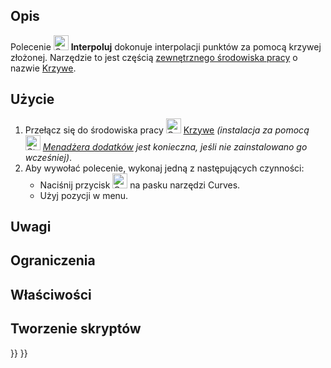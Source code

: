 <languages/>

{{Docnav/pl
|[[Curves_Approximate/pl|Approximate]]
|[[Curves_ParametricBlendCurve/pl|ParametricBlendCurve]]
|[[Curves_Workbench/pl|środowisko pracy Krzywe]]
|IconL=Curves_Approximate.svg
|IconR=Curves_ParametricBlendCurve.svg
|IconC=Curves_workbench_icon.svg
}}

{{GuiCommand/pl
|Name=Curves Interpolate
|Name/pl=Krzywe: Interpoluj
|MenuLocation=Curves → Interpolate
|Workbenches=[[Curves_Workbench/pl|Krzywe]]
}}

<span id="Description"></span>
==Opis==

Polecenie [[Image:Curves_Interpolate.svg|24px]] '''Interpoluj''' dokonuje interpolacji punktów za pomocą krzywej złożonej.
Narzędzie to jest częścią [[External_workbenches/pl|zewnętrznego środowiska pracy]] o nazwie [[Curves_Workbench/pl|Krzywe]].

<span id="Usage"></span>
==Użycie==

# Przełącz się do środowiska pracy [[Image:Curves_workbench_icon.svg|24px]] [[Curves_Workbench/pl|Krzywe]] ''(instalacja za pomocą [[Image:Std_AddonMgr.svg|24px]] [[Std_AddonMgr/pl|Menadżera dodatków]] jest konieczna, jeśli nie zainstalowano go wcześniej)''.
# Aby wywołać polecenie, wykonaj jedną z następujących czynności:
#* Naciśnij przycisk [[Image:Curves_Interpolate.svg|24px]] na pasku narzędzi Curves.
#* Użyj pozycji {{MenuCommand|Curves → Interpolate}} w menu.


<span id="Notes"></span>
==Uwagi==


<span id="Limitations"></span>
==Ograniczenia==


<span id="Properties"></span>
==Właściwości==


<span id="Scripting"></span>
==Tworzenie skryptów==


{{Docnav/pl
|[[Curves_Approximate/pl|Approximate]]
|[[Curves_ParametricBlendCurve/pl|ParametricBlendCurve]]
|[[Curves_Workbench/pl|środowisko pracy Krzywe]]
|IconL=Curves_Approximate.svg
|IconR=Curves_ParametricBlendCurve.svg
|IconC=Curves_workbench_icon.svg
}}

{{Curves Tools navi{{#translation:}}}}
{{Userdocnavi{{#translation:}}}}